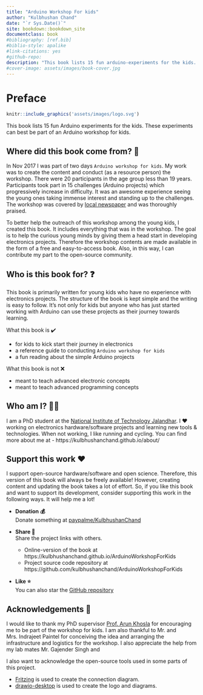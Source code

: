 ```yaml
--- 
title: "Arduino Workshop For kids"
author: "Kulbhushan Chand"
date: "`r Sys.Date()`"
site: bookdown::bookdown_site
documentclass: book
#bibliography: [ref.bib]
#biblio-style: apalike
#link-citations: yes
#github-repo: 
description: "This book lists 15 fun arduino-experiments for the kids. These experiments can best be the part of an arduino workshop for kids."
#cover-image: assets/images/book-cover.jpg
---
```



# Preface {#preface -}

```r
knitr::include_graphics('assets/images/logo.svg')
```

This book lists 15 fun Arduino experiments for the kids. These experiments can best be part of an Arduino workshop for kids.

## Where did this book come from? 📖 {-}

In Nov 2017 I was part of two days `Arduino workshop for kids`. My work was to create the content and conduct (as a resource person) the workshop. There were 20 participants in the age group less than 19 years. Participants took part in 15 challenges (Arduino projects) which progressively increase in difficulty. It was an awesome experience seeing the young ones taking immense interest and standing up to the challenges. The workshop was covered by [local newspaper](https://www.tribuneindia.com/news/archive/jalandhar/young-minds-dwell-on-e-concepts-496919) and was thoroughly praised.

To better help the outreach of this workshop among the young kids, I created this book. It includes everything that was in the workshop. The goal is to help the curious young minds by giving them a head start in developing electronics projects. Therefore the workshop contents are made available in the form of a free and easy-to-access book. Also, in this way, I can contribute my part to the open-source community. 


## Who is this book for? ❓ {-}

This book is primarily written for young kids who have no experience with electronics projects. The structure of the book is kept simple and the writing is easy to follow. It's not only for kids but anyone who has just started working with Arduino can use these projects as their journey towards learning. 

What this book is ✔️  

- for kids to kick start their journey in electronics
- a reference guide to conducting `Arduino workshop for kids`
- a fun reading about the simple Arduino projects

What this book is not ❌  

- meant to teach advanced electronic concepts
- meant to teach advanced programming concepts


## Who am I? 👨‍🎓 {-}

I am a PhD student at the [National Institute of Technology Jalandhar](https://www.nitj.ac.in/). I ❤️ working on electronics hardware/software projects and learning new tools & technologies. When not working, I like running and cycling. You can find more about me at - https://kulbhushanchand.github.io/about/


## Support this work ❤️ {-} 

I support open-source hardware/software and open science. Therefore, this version of this book will always be freely available! However, creating content and updating the book takes a lot of effort. So, if you like this book and want to support its development, consider supporting this work in the following ways. It will help me a lot!

- **Donation 💰**  
Donate something at [paypalme/KulbhushanChand](https://www.paypal.com/paypalme/KulbhushanChand)

- **Share️ 📢**  
Share the project links with others.
  - Online-version of the book at https://kulbhushanchand.github.io/ArduinoWorkshopForKids
  - Project source code repository at https://github.com/kulbhushanchand/ArduinoWorkshopForKids
 
- **Like ⭐**    
You can also star the [GitHub repository](https://github.com/kulbhushanchand/ArduinoWorkshopForKids)


## Acknowledgements 🙏 {-}

I would like to thank my PhD supervisor [Prof. Arun Khosla](https://www.nitj.ac.in/index.php/nitj_cinfo/Faculty/38) for encouraging me to be part of the workshop for kids. I am also thankful to Mr. and Mrs. Indrajeet Paintel for conceiving the idea and arranging the infrastructure and logistics for the workshop. I also appreciate the help from my lab mates Mr. Gajender Singh and 

I also want to acknowledge the open-source tools used in some parts of this project.

- [Fritzing](https://fritzing.org/) is used to create the connection diagram.
- [drawio-desktop](https://github.com/jgraph/drawio-desktop) is used to create the logo and diagrams.






